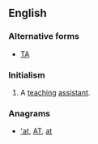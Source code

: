 {{also|Appendix:Variations of "ta"}}
==English==

===Alternative forms===
* [[TA]]

===Initialism===
{{rfc-header|Initialism}}
{{head|en|initialism}}

# {{pos n}} A [[teach]]ing [[assistant]].

===Anagrams===
* [['at#English|'at]], [[AT#English|AT]], [[at#English|at]]